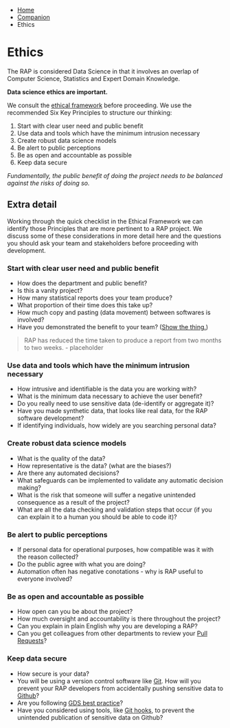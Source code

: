 ::: {.breadcrumbs}
* [Home](index.html)
* [Companion](companion-index.html)
* Ethics
:::

# Ethics

The RAP is considered Data Science in that it involves an overlap of Computer Science, Statistics and Expert Domain Knowledge.

**Data science ethics are important.**

We consult the [ethical framework](https://www.gov.uk/government/publications/data-science-ethical-framework) before proceeding. We use the recommended Six Key Principles to structure our thinking:

1. Start with clear user need and public benefit
2. Use data and tools which have the minimum intrusion necessary
3. Create robust data science models
4. Be alert to public perceptions
5. Be as open and accountable as possible
6. Keep data secure

*Fundamentally, the public benefit of doing the project needs to be balanced against the risks of doing so.*

## Extra detail

Working through the quick checklist in the Ethical Framework we can identify those Principles that are more pertinent to a RAP project. We discuss some of these considerations in more detail here and the questions you should ask your team and stakeholders before proceeding with development.

### Start with clear user need and public benefit
* How does the department and public benefit?
* Is this a vanity project?
* How many statistical reports does your team produce?
* What proportion of their time does this take up?
* How much copy and pasting (data movement) between softwares is involved?
* Have you demonstrated the benefit to your team? ([Show the thing.](https://gdsengagement.blog.gov.uk/2016/11/04/what-we-mean-when-we-say-show-the-thing/))

> RAP has reduced the time taken to produce a report from two months to two weeks. - placeholder

### Use data and tools which have the minimum intrusion necessary
* How intrusive and identifiable is the data you are working with?
* What is the minimum data necessary to achieve the user benefit?
* Do you really need to use sensitive data (de-identify or aggregate it)?
* Have you made synthetic data, that looks like real data, for the RAP software development?
* If identifying individuals, how widely are you searching personal data?

### Create robust data science models
* What is the quality of the data?
* How representative is the data? (what are the biases?)
* Are there any automated decisions?
* What safeguards can be implemented to validate any automatic decision making?
* What is the risk that someone will suffer a negative unintended consequence as a result of the project?
* What are all the data checking and validation steps that occur (if you can explain it to a human you should be able to code it)?

### Be alert to public perceptions
* If personal data for operational purposes, how compatible was it with the reason collected?
* Do the public agree with what you are doing?
* Automation often has negative conotations - why is RAP useful to everyone involved?

### Be as open and accountable as possible
* How open can you be about the project?
* How much oversight and accountability is there throughout the project?
* Can you explain in plain English why you are developing a RAP?
* Can you get colleagues from other departments to review your [Pull Requests](https://help.github.com/articles/about-pull-requests/)?

### Keep data secure
* How secure is your data?
* You will be using a version control software like [Git](https://gdstechnology.blog.gov.uk/2014/01/27/how-we-use-github/). How will you prevent your RAP developers from accidentally pushing sensitive data to [Github](https://stackoverflow.com/questions/13321556/difference-between-git-and-github)?
* Are you following [GDS best practice](https://gdsdata.blog.gov.uk/2017/03/27/reproducible-analytical-pipeline/)?
* Have you considered using tools, like [Git hooks](https://github.com/ukgovdatascience/dotfiles), to prevent the unintended publication of sensitive data on Github?
